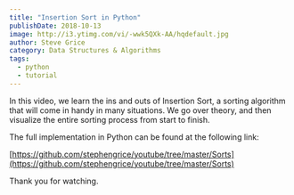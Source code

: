 ```yaml
---
title: "Insertion Sort in Python"
publishDate: 2018-10-13
image: http://i3.ytimg.com/vi/-wwk5QXk-AA/hqdefault.jpg
author: Steve Grice
category: Data Structures & Algorithms
tags:
  - python
  - tutorial
---
```


In this video, we learn the ins and outs of Insertion Sort, a sorting algorithm that will come in handy in many situations. We go over theory, and then visualize the entire sorting process from start to finish.


<BlogYoutubeVideo videoId="-wwk5QXk-AA" />

The full implementation in Python can be found at the following link:

[https://github.com/stephengrice/youtube/tree/master/Sorts](https://github.com/stephengrice/youtube/tree/master/Sorts)

Thank you for watching.